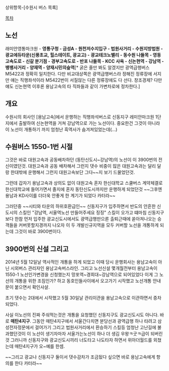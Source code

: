 상위항목-[수원시 버스 목록]

[[목차]]

== 노선 ==
래미안영통마크원 - '''영통구청 - 금성A - 원천저수지입구 - 법원사거리 - 수원지방법원 - 광교에듀타운(신풍초교, 힐스테이트, 광교고) - 광교테크노밸리 - 동수원 나들목 - 영동고속도로 - 신갈 분기점 - 경부고속도로 - 반포 나들목 - KCC 사옥 - 신논현역 - 강남역 - 뱅뱅사거리 - 양재역 - 양재시민의숲역'''[* 굵은 줄만 봐도 알겠지만 광역급행버스 M5422과 정확히 일치한다. 다만 비교대상쪽은 광역급행버스라 정해진 정류장에 서지만 얘는 직행좌석이라 M5422번이 서질않는 다른 정류장에도 다 선다. 창조경제? 다만 얘도 신논현역 이후론 용남고속의 타 직좌들과 같이 가변차로에 정차한다.]

== 개요 ==
수원시의 회사인 [용남고속]에서 운행하는 직행좌석버스로 신동지구 레미안마크원 1단지에서 출발하여 신논현역을 거쳐 강남역으로 가는 노선이다. 중요한건 그것이 아니라 이 노선이 개통하기 까지 엄청난 흑역사가 숨겨져있었는데(...)


== 수원버스 1550-1번 시절 ==
그것은 바로 대원고속과 공동배차하던 (동탄신도시~강남역)의 노선이 이 3900번의 전신이였던것. 대원고속과 공동 배차해서 그런지 댓수 비중이 많은 대원고속과는 달리 달랑 한대밖에 운행해서 그런지 대원고속보단 그다~~지 보기 드물었던것. 

그런데 갑자기 용남고속과 상의도 없이 대원고속 혼자 한신대학교 스쿨버스 계약체결로 한신대학교에 들어가면서 졸지에 혼자 동탄신도시까지만 운행하게 되었던것 ~~그후엔 용남과 KD사이를 더더욱 안좋게 한 계기가 되었다 카터라~~
 
그러던중 ~~시티와 타운의 하위호환급인~~ 신동지구가 입주하면서 반도의 안흔한 신도시의 스킬인 "강남역, 서울역노선 만들어주세요 징징" 스킬이 오가고 떄마침 신동지구보다 한참 먼저 입주한 광교신도시에서도 광역급행만으론 출퇴근때에 쏟아져나오는 승객들을 커버못할지경까지 나오자 이 두 개발신규지역을 모두 커버할 노선을 개통하게 되는데 그것이 바로 3900번이다.

== 3900번의 신설 그리고 ==
2014년 5월 12일날 역사적인 개통을 하게 되었고 이때 당시 운행회사는 용남고속이 아닌 시외버스 관리자인 용남고속버스라인.  그리고 노선신설 몇개월전부터 용남고속이 1550-1 노선인가변경을 신청했는지 망포역~경희대~강남역으로 되어있었다 이게 그 노선의 개통을 위한 조짐인가? 하고 동호인들사이에서 오고가기 시작했고 노선개통 안내문이 붙으면서 확인사살.

초기 댓수는 2대에서 시작했고 5월 30일날 관리이관을 용남고속으로 이관하면서 증차되었다. 

사실 이노선의 진짜 주숴먹는것은 개통을 요청했던 신동지구도 광교신도시도 아니다. 바로 '''매탄4지구'''.
그동안 매탄4지구에서 서울간다치면 분당선과 광역급행 하나 타려고 삼성전자정문에서 걸어가기 그리고 법원사거리에서 환승하기 스킬등 엄청난 고난길에 불과했던것이 이 노선이 생기자마자 서울가는노선이 하나 더 생김 우왕ㅋ굿ㅋ급이 되버린것 
그러니까 신동지구와 광교신도시끼리 너도타고 나도타자 하면서 위아더월드를 외쳤는데 매탄4지구가 오~예를 한셈.

~~그리고 광교나 신동지구 둘이서 댓수감차가 조금됬다 싶으면 바로 용남고속에게 항의를 한다 카터라~~
